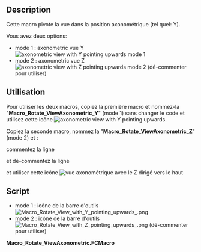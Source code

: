 <languages/>

{{Macro/fr
|Name=Macro Rotate ViewAxonometric
|Name/fr=Macro Rotate ViewAxonometric
|Icon=Macro_Rotate_View_with_Y_pointing_upwards_.png
|Description=Cette macro pivote la vue dans la position axonométrique.
|Author=Yorik
|Version=01.00
|Date=2010-11-17
|FCVersion=Toutes
|Download= [https://wiki.freecad.org/images/2/2e/Macro_Rotate_View_with_Y_pointing_upwards_.png Icône de la barre d'outils]
|SeeAlso=[[Macro_Rotate_View/fr|Macro Rotate View]]
}}

==Description==

Cette macro pivote la vue dans la position axonométrique (tel quel: Y).

Vous avez deux options:

* mode 1 : axonometric vue Y [[File:Macro_Rotate_View_with_Y_pointing_upwards_.png|axonometric view with Y pointing upwards]] mode 1
* mode 2 : axonometric vue Z [[File:Macro_Rotate_View_with_Z_pointing_upwards_.png|axonometric view with Z pointing upwards]] mode 2  (dé-commenter pour utiliser)

<span id="Usage"></span>
==Utilisation==

Pour utiliser les deux macros, copiez la première macro et nommez-la "'''Macro_Rotate_ViewAxonometric_Y'''" (mode 1) sans changer le code et utilisez cette icône [[File:Macro_Rotate_View_with_Y_pointing_upwards_.png|axonometric view with Y pointing upwards]].

Copiez la seconde macro, nommez la "'''Macro_Rotate_ViewAxonometric_Z'''" (mode 2) et :

commentez la ligne

{{ColoredText|'''11''' {{Emphasis|#rot.setValue(coin.SbVec3f(1,0,0),-math.pi/2) # Y pointing upwards (mode 1)}} }}

et dé-commentez la ligne 

{{ColoredText|'''12''' {{Emphasis|rot.setValue(coin.SbVec3f(0,0,1),math.pi/2) # Z pointing upwards (mode 2 uncomment for use)}} }} et utiliser cette icône [[File:Macro_Rotate_View_with_Z_pointing_upwards_.png|vue axonométrique avec le Z dirigé vers le haut]]

==Script==

* mode 1 : icône de la barre d'outils [[File:Macro_Rotate_View_with_Y_pointing_upwards_.png]]
* mode 2 : icône de la barre d'outils [[File:Macro_Rotate_View_with_Z_pointing_upwards_.png]] (dé-commenter pour utiliser)

'''Macro_Rotate_ViewAxonometric.FCMacro'''

{{MacroCode|code=
import math
import pivy
from pivy import coin

Gui.activeDocument().activeView().viewAxonometric()
Gui.SendMsgToActiveView("ViewFit")

cam = Gui.ActiveDocument.ActiveView.getCameraNode()
rot = coin.SbRotation()

rot.setValue(coin.SbVec3f(1,0,0),-math.pi/2) # Y pointing upwards (mode 1)
#rot.setValue(coin.SbVec3f(0,0,1),math.pi/2) # Z pointing upwards (mode 2 uncomment for use)
nrot = cam.orientation.getValue() * rot
cam.orientation = nrot
Gui.SendMsgToActiveView("ViewFit")
}}


{{clear}}